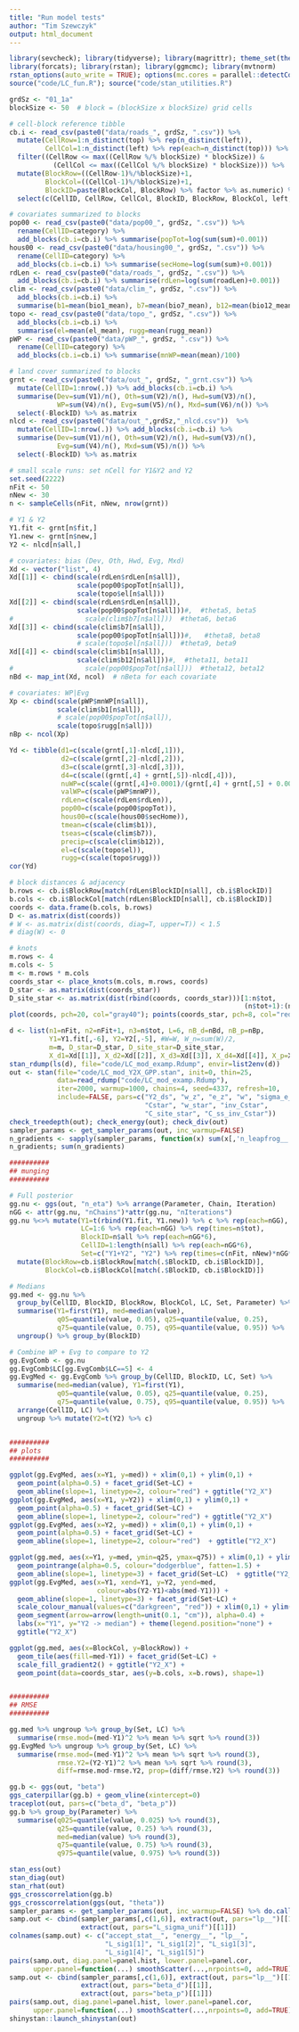 ```yaml
---
title: "Run model tests"
author: "Tim Szewczyk"
output: html_document
---
```


```r
library(sevcheck); library(tidyverse); library(magrittr); theme_set(theme_bw())
library(forcats); library(rstan); library(ggmcmc); library(mvtnorm)
rstan_options(auto_write = TRUE); options(mc.cores = parallel::detectCores())
source("code/LC_fun.R"); source("code/stan_utilities.R")
```


```r
grdSz <- "01_1a"
blockSize <- 50  # block = (blockSize x blockSize) grid cells

# cell-block reference tibble
cb.i <- read_csv(paste0("data/roads_", grdSz, ".csv")) %>% 
  mutate(CellRow=1:n_distinct(top) %>% rep(n_distinct(left)),
         CellCol=1:n_distinct(left) %>% rep(each=n_distinct(top))) %>%
  filter((CellRow <= max((CellRow %/% blockSize) * blockSize)) &
           (CellCol <= max((CellCol %/% blockSize) * blockSize))) %>%
  mutate(BlockRow=((CellRow-1)%/%blockSize)+1, 
         BlockCol=((CellCol-1)%/%blockSize)+1,
         BlockID=paste(BlockCol, BlockRow) %>% factor %>% as.numeric) %>%
  select(c(CellID, CellRow, CellCol, BlockID, BlockRow, BlockCol, left, top))

# covariates summarized to blocks
pop00 <- read_csv(paste0("data/pop00_", grdSz, ".csv")) %>% 
  rename(CellID=category) %>% 
  add_blocks(cb.i=cb.i) %>% summarise(popTot=log(sum(sum)+0.001))
hous00 <- read_csv(paste0("data/housing00_", grdSz, ".csv")) %>% 
  rename(CellID=category) %>% 
  add_blocks(cb.i=cb.i) %>% summarise(secHome=log(sum(sum)+0.001))
rdLen <- read_csv(paste0("data/roads_", grdSz, ".csv")) %>% 
  add_blocks(cb.i=cb.i) %>% summarise(rdLen=log(sum(roadLen)+0.001)) 
clim <- read_csv(paste0("data/clim_", grdSz, ".csv")) %>% 
  add_blocks(cb.i=cb.i) %>% 
  summarise(b1=mean(bio1_mean), b7=mean(bio7_mean), b12=mean(bio12_mean))
topo <- read_csv(paste0("data/topo_", grdSz, ".csv")) %>% 
  add_blocks(cb.i=cb.i) %>% 
  summarise(el=mean(el_mean), rugg=mean(rugg_mean))
pWP <- read_csv(paste0("data/pWP_", grdSz, ".csv")) %>% 
  rename(CellID=category) %>%
  add_blocks(cb.i=cb.i) %>% summarise(mnWP=mean(mean)/100)

# land cover summarized to blocks
grnt <- read_csv(paste0("data/out_", grdSz, "_grnt.csv")) %>% 
  mutate(CellID=1:nrow(.)) %>% add_blocks(cb.i=cb.i) %>% 
  summarise(Dev=sum(V1)/n(), Oth=sum(V2)/n(), Hwd=sum(V3)/n(), 
            WP=sum(V4)/n(), Evg=sum(V5)/n(), Mxd=sum(V6)/n()) %>%
  select(-BlockID) %>% as.matrix
nlcd <- read_csv(paste0("data/out_",grdSz,"_nlcd.csv"))  %>% 
  mutate(CellID=1:nrow(.)) %>% add_blocks(cb.i=cb.i) %>% 
  summarise(Dev=sum(V1)/n(), Oth=sum(V2)/n(), Hwd=sum(V3)/n(), 
            Evg=sum(V4)/n(), Mxd=sum(V5)/n()) %>%
  select(-BlockID) %>% as.matrix
```


```r
# small scale runs: set nCell for Y1&Y2 and Y2
set.seed(2222)
nFit <- 50
nNew <- 30
n <- sampleCells(nFit, nNew, nrow(grnt))

# Y1 & Y2
Y1.fit <- grnt[n$fit,]
Y1.new <- grnt[n$new,]
Y2 <- nlcd[n$all,]

# covariates: bias (Dev, Oth, Hwd, Evg, Mxd)
Xd <- vector("list", 4)
Xd[[1]] <- cbind(scale(rdLen$rdLen[n$all]), 
                 scale(pop00$popTot[n$all]),
                 scale(topo$el[n$all]))
Xd[[2]] <- cbind(scale(rdLen$rdLen[n$all]),
                 scale(pop00$popTot[n$all]))#,  #theta5, beta5
#                  scale(clim$b7[n$all]))  #theta6, beta6
Xd[[3]] <- cbind(scale(clim$b7[n$all]),
                 scale(pop00$popTot[n$all]))#,   #theta8, beta8
                 # scale(topo$el[n$all]))  #theta9, beta9
Xd[[4]] <- cbind(scale(clim$b1[n$all]),
                 scale(clim$b12[n$all]))#,  #theta11, beta11
#                  scale(pop00$popTot[n$all]))  #theta12, beta12
nBd <- map_int(Xd, ncol)  # nBeta for each covariate

# covariates: WP|Evg
Xp <- cbind(scale(pWP$mnWP[n$all]), 
            scale(clim$b1[n$all]),
            # scale(pop00$popTot[n$all]),
            scale(topo$rugg[n$all]))
nBp <- ncol(Xp)

Yd <- tibble(d1=c(scale(grnt[,1]-nlcd[,1])),
             d2=c(scale(grnt[,2]-nlcd[,2])),
             d3=c(scale(grnt[,3]-nlcd[,3])),
             d4=c(scale((grnt[,4] + grnt[,5])-nlcd[,4])),
             nuWP=c(scale((grnt[,4]+0.0001)/(grnt[,4] + grnt[,5] + 0.0001))),
             valWP=c(scale(pWP$mnWP)),
             rdLen=c(scale(rdLen$rdLen)),
             pop00=c(scale(pop00$popTot)),
             hous00=c(scale(hous00$secHome)),
             tmean=c(scale(clim$b1)),
             tseas=c(scale(clim$b7)),
             precip=c(scale(clim$b12)),
             el=c(scale(topo$el)),
             rugg=c(scale(topo$rugg)))
cor(Yd)
```


```r
# block distances & adjacency
b.rows <- cb.i$BlockRow[match(rdLen$BlockID[n$all], cb.i$BlockID)]
b.cols <- cb.i$BlockCol[match(rdLen$BlockID[n$all], cb.i$BlockID)]
coords <- data.frame(b.cols, b.rows)
D <- as.matrix(dist(coords))
# W <- as.matrix(dist(coords, diag=T, upper=T)) < 1.5
# diag(W) <- 0

# knots
m.rows <- 4
m.cols <- 5
m <- m.rows * m.cols
coords_star <- place_knots(m.cols, m.rows, coords)
D_star <- as.matrix(dist(coords_star))
D_site_star <- as.matrix(dist(rbind(coords, coords_star)))[1:n$tot, 
                                                           (n$tot+1):(n$tot+m)]
plot(coords, pch=20, col="gray40"); points(coords_star, pch=8, col="red")
```


```r
d <- list(n1=nFit, n2=nFit+1, n3=n$tot, L=6, nB_d=nBd, nB_p=nBp,
          Y1=Y1.fit[,-6], Y2=Y2[,-5], #W=W, W_n=sum(W)/2,
          m=m, D_star=D_star, D_site_star=D_site_star,
          X_d1=Xd[[1]], X_d2=Xd[[2]], X_d3=Xd[[3]], X_d4=Xd[[4]], X_p=Xp)
stan_rdump(ls(d), file="code/LC_mod_examp.Rdump", envir=list2env(d))
out <- stan(file="code/LC_mod_Y2X_GPP.stan", init=0, thin=25,
            data=read_rdump("code/LC_mod_examp.Rdump"), 
            iter=2000, warmup=1000, chains=4, seed=4337, refresh=10,
            include=FALSE, pars=c("Y2_ds", "w_z", "e_z", "w", "sigma_e_tilde",
                                  "Cstar", "w_star", "inv_Cstar",
                                  "C_site_star", "C_ss_inv_Cstar"))
check_treedepth(out); check_energy(out); check_div(out)
sampler_params <- get_sampler_params(out, inc_warmup=FALSE)
n_gradients <- sapply(sampler_params, function(x) sum(x[,'n_leapfrog__']))
n_gradients; sum(n_gradients)
```


```r
##########
## munging
##########

# Full posterior
gg.nu <- ggs(out, "n_eta") %>% arrange(Parameter, Chain, Iteration)
nGG <- attr(gg.nu, "nChains")*attr(gg.nu, "nIterations")
gg.nu %<>% mutate(Y1=t(rbind(Y1.fit, Y1.new)) %>% c %>% rep(each=nGG),
                  LC=1:6 %>% rep(each=nGG) %>% rep(times=n$tot),
                  BlockID=n$all %>% rep(each=nGG*6),
                  CellID=1:length(n$all) %>% rep(each=nGG*6),
                  Set=c("Y1+Y2", "Y2") %>% rep(times=c(nFit, nNew)*nGG*6)) %>%
  mutate(BlockRow=cb.i$BlockRow[match(.$BlockID, cb.i$BlockID)], 
         BlockCol=cb.i$BlockCol[match(.$BlockID, cb.i$BlockID)])

# Medians
gg.med <- gg.nu %>% 
  group_by(CellID, BlockID, BlockRow, BlockCol, LC, Set, Parameter) %>%
  summarise(Y1=first(Y1), med=median(value), 
            q05=quantile(value, 0.05), q25=quantile(value, 0.25),
            q75=quantile(value, 0.75), q95=quantile(value, 0.95)) %>%
  ungroup() %>% group_by(BlockID)

# Combine WP + Evg to compare to Y2
gg.EvgComb <- gg.nu
gg.EvgComb$LC[gg.EvgComb$LC==5] <- 4
gg.EvgMed <- gg.EvgComb %>% group_by(CellID, BlockID, LC, Set) %>%
  summarise(med=median(value), Y1=first(Y1), 
            q05=quantile(value, 0.05), q25=quantile(value, 0.25),
            q75=quantile(value, 0.75), q95=quantile(value, 0.95)) %>%
  arrange(CellID, LC) %>%
  ungroup %>% mutate(Y2=t(Y2) %>% c)


##########
## plots
##########

ggplot(gg.EvgMed, aes(x=Y1, y=med)) + xlim(0,1) + ylim(0,1) + 
  geom_point(alpha=0.5) + facet_grid(Set~LC) + 
  geom_abline(slope=1, linetype=2, colour="red") + ggtitle("Y2_X")
ggplot(gg.EvgMed, aes(x=Y1, y=Y2)) + xlim(0,1) + ylim(0,1) + 
  geom_point(alpha=0.5) + facet_grid(Set~LC) + 
  geom_abline(slope=1, linetype=2, colour="red") + ggtitle("Y2_X") 
ggplot(gg.EvgMed, aes(x=Y2, y=med)) + xlim(0,1) + ylim(0,1) + 
  geom_point(alpha=0.5) + facet_grid(Set~LC) + 
  geom_abline(slope=1, linetype=2, colour="red")  + ggtitle("Y2_X")

ggplot(gg.med, aes(x=Y1, y=med, ymin=q25, ymax=q75)) + xlim(0,1) + ylim(0,1) + 
  geom_pointrange(alpha=0.5, colour="dodgerblue", fatten=1.5) + 
  geom_abline(slope=1, linetype=3) + facet_grid(Set~LC)  + ggtitle("Y2_X")
ggplot(gg.EvgMed, aes(x=Y1, xend=Y1, y=Y2, yend=med,
                      colour=abs(Y2-Y1)<abs(med-Y1))) + 
  geom_abline(slope=1, linetype=3) + facet_grid(Set~LC) +
  scale_colour_manual(values=c("darkgreen", "red")) + xlim(0,1) + ylim(0,1) +
  geom_segment(arrow=arrow(length=unit(0.1, "cm")), alpha=0.4) + 
  labs(x="Y1", y="Y2 -> median") + theme(legend.position="none") +
  ggtitle("Y2_X")

ggplot(gg.med, aes(x=BlockCol, y=BlockRow)) + 
  geom_tile(aes(fill=med-Y1)) + facet_grid(Set~LC) +
  scale_fill_gradient2() + ggtitle("Y2_X") + 
  geom_point(data=coords_star, aes(y=b.cols, x=b.rows), shape=1)


##########
## RMSE
##########

gg.med %>% ungroup %>% group_by(Set, LC) %>%
  summarise(rmse.mod=(med-Y1)^2 %>% mean %>% sqrt %>% round(3))
gg.EvgMed %>% ungroup %>% group_by(Set, LC) %>%
  summarise(rmse.mod=(med-Y1)^2 %>% mean %>% sqrt %>% round(3),
            rmse.Y2=(Y2-Y1)^2 %>% mean %>% sqrt %>% round(3),
            diff=rmse.mod-rmse.Y2, prop=(diff/rmse.Y2) %>% round(3))
```


```r
gg.b <- ggs(out, "beta")
ggs_caterpillar(gg.b) + geom_vline(xintercept=0)
traceplot(out, pars=c("beta_d", "beta_p"))
gg.b %>% group_by(Parameter) %>%
  summarise(q025=quantile(value, 0.025) %>% round(3), 
            q25=quantile(value, 0.25) %>% round(3),
            med=median(value) %>% round(3),
            q75=quantile(value, 0.75) %>% round(3), 
            q975=quantile(value, 0.975) %>% round(3))
```


```r
stan_ess(out)
stan_diag(out)
stan_rhat(out)
ggs_crosscorrelation(gg.b)
ggs_crosscorrelation(ggs(out, "theta"))
sampler_params <- get_sampler_params(out, inc_warmup=FALSE) %>% do.call(rbind, .)
samp.out <- cbind(sampler_params[,c(1,6)], extract(out, pars="lp__")[[1]], 
                  extract(out, pars="L_sigma_unif")[[1]])
colnames(samp.out) <- c("accept_stat__", "energy__", "lp__", 
                        "L_sig1[1]", "L_sig1[2]", "L_sig1[3]", 
                        "L_sig1[4]", "L_sig1[5]")
pairs(samp.out, diag.panel=panel.hist, lower.panel=panel.cor,
      upper.panel=function(...) smoothScatter(...,nrpoints=0, add=TRUE))
samp.out <- cbind(sampler_params[,c(1,6)], extract(out, pars="lp__")[[1]], 
                  extract(out, pars="beta_d")[[1]],
                  extract(out, pars="beta_p")[[1]])
pairs(samp.out, diag.panel=panel.hist, lower.panel=panel.cor,
      upper.panel=function(...) smoothScatter(...,nrpoints=0, add=TRUE))
shinystan::launch_shinystan(out)
```


